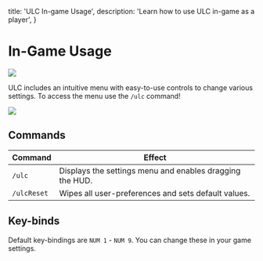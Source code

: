   title: 'ULC In-game Usage',
  description: 'Learn how to use ULC in-game as a player',
}

# In-Game Usage

![](https://i.imgur.com/DwIvplS.png)

ULC includes an intuitive menu with easy-to-use controls to change various settings. To access the menu use the ``/ulc`` command!

![](https://i.imgur.com/Y1PgIZG.png)

## Commands

| Command     | Effect                                                   |
| ----------- | -------------------------------------------------------- |
| `/ulc`      | Displays the settings menu and enables dragging the HUD. |
| `/ulcReset` | Wipes all user-preferences and sets default values.      |

## Key-binds

Default key-bindings are ``NUM 1`` - ``NUM 9``. You can change these in your game settings.